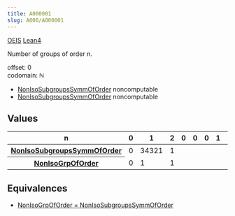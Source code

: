 ```yaml
---
title: A000001
slug: A000/A000001
---
```



[OEIS<i class="fa-solid fa-up-right-from-square"></i>](https://oeis.org/A000001) 
[Lean4<i class="fa-solid fa-up-right-from-square"></i>](https://provables.github.io/sequencelib/docs/Sequencelib/FiniteGroups.html) 

Number of groups of order n. 
 
<div class="badge badge-info">offset: 0</div>
<div class="badge badge-info">codomain: ℕ</div>

- <span>
    <a href="" class="align-middle">NonIsoSubgroupsSymmOfOrder</a> 
    <span class="badge badge-warning ml-4 mb-0">noncomputable</span>
  </span>
- <span>
    <a href="" class="align-middle">NonIsoSubgroupsSymmOfOrder</a> 
    <span class="badge badge-warning ml-4 mb-0">noncomputable</span>
  </span>

## Values

<div class="overflow-x-scroll rounded-box border px-4"
    style="background-color: var(--sl-color-bg-sidebar); border-color: var(--sl-color-accent)"
>
  <table class="table-auto">
    <thead>
      <tr>
        <th>n</th>
        <th>0</th>
        <th class="text-right">1</th>
        <th>2</th>
        <th>0</th>
        <th>0</th>
        <th>0</th>
        <th>1</th>
        <th>2</th>
        <th>1</th>
        <th>2</th>
        <th>1</th>
        <th>2</th>
        <th>0</th>
        <th>1</th>
        <th>2</th>
      </tr>
    </thead>
    <tbody>
      <tr>
        <th><a href="">NonIsoSubgroupsSymmOfOrder</a></th>
        <td class="text-right">0</td>
        <td>34321</td>
        <td>1</td>
      </tr>
      <tr>
        <th><a href="">NonIsoGrpOfOrder</a></th>
        <td>0</td>
        <td class="text-right">1</td>
        <td>1</td>
      </tr>
    </tbody>
  </table>
</div>

## Equivalences

- [NonIsoGrpOfOrder = NonIsoSubgroupsSymmOfOrder](https://example.org)